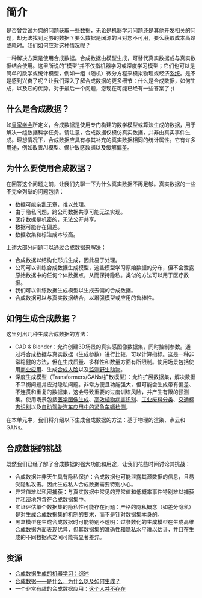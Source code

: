 # 简介

是否曾尝试为您的问题获取一些数据，无论是机器学习问题还是其他开发相关的问题，却无法找到足够的数据？要么数据是闭源的且对您不可用，要么获取成本高昂或耗时。我们如何应对这种情况呢？

一种解决方案是使用合成数据。合成数据由模型生成，可替代真实数据或与真实数据结合使用。这里所说的“模型”并不仅指机器学习或深度学习模型；它们也可以是简单的数学或统计模型，例如一组（随机）微分方程来模拟物理或经济[系统](https://link.springer.com/book/10.1007/978-3-319-56436-4)。是不是感到兴奋了呢？让我们深入了解合成数据的更多细节：什么是合成数据，如何生成，以及它的优势。对于最后一个问题，您现在可能已经有一些答案了 ;)

## 什么是合成数据？

如[皇家学会](https://arxiv.org/abs/2205.03257)所定义，合成数据是使用专门构建的数学模型或算法生成的数据，用于解决一组数据科学任务。请注意，合成数据仅模仿真实数据，并非由真实事件生成。理想情况下，合成数据应具有与其补充的真实数据相同的统计属性。它有许多用途，例如改善AI模型、保护敏感数据以及缓解偏差。

## 为什么要使用合成数据？

在回答这个问题之前，让我们先聊一下为什么真实数据不再足够。真实数据的一些不完全列举的问题包括：
- 数据可能杂乱无章，难以处理。
- 由于隐私问题，跨公司数据共享可能无法实现。
- 医疗数据是机密的，无法公开共享。
- 数据可能存在偏差。
- 数据收集和标注成本较高。

上述大部分问题可以通过合成数据来解决：
- 合成数据以结构化形式生成，因此易于处理。
- 公司可以训练合成数据生成模型，这些模型学习原始数据的分布，但不会泄露原始数据中的任何个体数据点，从而保持隐私。类似的方法可以用于医疗数据。
- 我们可以训练数据生成模型以生成去偏的合成数据。
- 合成数据可以与真实数据结合，以增强模型或应用的鲁棒性。

## 如何生成合成数据？

这里列出几种生成合成数据的方法：

- CAD & Blender：允许创建3D场景的真实感图像数据集，同时控制参数。通过将合成数据与真实数据（生成参数）进行比较，可以计算指标。这是一种非常稳健的方法，但在生成质量、多样性和数量方面有所限制。使用场景包括使用[商业应用](https://amazon-berkeley-objects.s3.amazonaws.com/static_html/ABO_CVPR2022.pdf)、生成[合成人脸](https://arxiv.org/abs/2109.15102)以及[监测野生动物](https://openaccess.thecvf.com/content_CVPR_2020/papers/Mu_Learning_From_Synthetic_Animals_CVPR_2020_paper.pdf)。
- 深度生成模型（Transformers/GANs/扩散模型）：允许扩展数据集，解决数据不平衡问题并应对隐私问题。非常方便且功能强大，但可能会生成带有偏差、不连贯和重复的数据集，这会导致重要的过度训练风险，并产生有限的预测集。使用场景包括[医学图像生成](https://rdcu.be/dokei)、[高效植物病害识别](https://www.mdpi.com/2073-4395/12/10/2395)、[工业废料分类](https://arxiv.org/abs/2303.14828)、[交通标志识别](https://arxiv.org/abs/2101.04927)以及[自动驾驶汽车应用中的紧急车辆检测](https://computer-vision-in-the-wild.github.io/eccv-2022/static/eccv2022/camera_ready/ECCV_2022_cvinw_Domain_Compatible_Synthetic_Data_Generation.pdf)。

在本单元中，我们将介绍以下生成合成数据的方法：基于物理的渲染、点云和GANs。

## 合成数据的挑战

既然我们已经了解了合成数据的强大功能和用途，让我们花些时间讨论其挑战：
- 合成数据并非天生具有隐私保护：合成数据也可能泄露其源数据的信息，且易受隐私攻击。因此生成私人合成数据需要特别小心。
- 异常值难以私密捕获：与真实数据中常见的异常值和低概率事件特别难以捕获并私密地包含在合成数据集中。
- 实证评估单个数据集的隐私性可能存在问题：严格的隐私概念（如差分隐私）是对生成合成数据集的机制的要求，而不是针对数据集本身的。
- 黑盒模型在生成合成数据时可能特别不透明：过参数化的生成模型在生成高维合成数据方面表现优异，但其数据集的准确性和隐私水平难以估计，并且在生成的不同数据点之间可能有显著差异。

## 资源

- [合成数据生成的机器学习：综述](https://arxiv.org/abs/2302.04062)
- [合成数据——是什么，为什么以及如何生成？](https://arxiv.org/abs/2205.03257)
- 一个非常有趣的合成数据应用：[这个人并不存在](https://www.thispersondoesnotexist.com/)